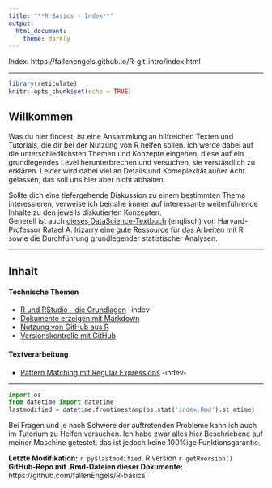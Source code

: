 ```yaml
---
title: "**R Basics - Index**"
output: 
  html_document: 
    theme: darkly
---
```

Index: https://fallenengels.github.io/R-git-intro/index.html  

---

```r
library(reticulate)
knitr::opts_chunk$set(echo = TRUE)
```

## Willkommen

Was du hier findest, ist eine Ansammlung an hilfreichen Texten und Tutorials, die dir bei der Nutzung von R helfen sollen. Ich werde dabei auf die unterschiedlichsten Themen und Konzepte eingehen, diese auf ein grundlegendes Level herunterbrechen und versuchen, sie verständlich zu erklären. Leider wird dabei viel an Details und Komeplexität außer Acht gelassen, das soll uns hier aber nicht abhalten.   

Sollte dich eine tiefergehende Diskussion zu einem bestimmten Thema interessieren, verweise ich beinahe immer auf interessante weiterführende Inhalte zu den jeweils diskutierten Konzepten.  
Generell ist auch [dieses DataScience-Textbuch](https://rafalab.github.io/dsbook/) (englisch) von Harvard-Professor Rafael A. Irizarry eine gute Ressource für das Arbeiten mit R sowie die Durchführung grundlegender statistischer Analysen.  

---

## Inhalt

#### Technische Themen

+ [R und RStudio - die Grundlagen]() -indev-
+ [Dokumente erzeigen mit Markdown](https://fallenengels.github.io/R-git-intro/markdown.html)
+ [Nutzung von GitHub aus R](https://fallenengels.github.io/R-git-intro/github.html)
+ [Versionskontrolle mit GitHub](https://fallenengels.github.io/R-git-intro/git-applied.html)


#### Textverarbeitung
+ [Pattern Matching mit Regular Expressions](https://fallenengels.github.io/R-git-intro/regex.html) -indev-

---
```python
import os
from datetime import datetime
lastmodified = datetime.fromtimestamp(os.stat('index.Rmd').st_mtime)
```

Bei Fragen und je nach Schwere der auftretenden Probleme kann ich auch im Tutorium zu Helfen versuchen. Ich habe zwar alles hier Beschriebene auf meiner Maschine getestet, das ist jedoch keine 100%ige Funktionsgarantie.  
  
**Letzte Modifikation:** `r py$lastmodified`, R version `r getRversion()`  
**GitHub-Repo mit .Rmd-Dateien dieser Dokumente:** https://github.com/fallenEngels/R-basics